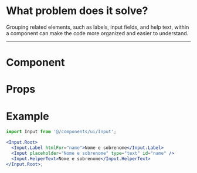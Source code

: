 
<Meta title="UI/Input" of={InputStories} />

# What problem does it solve?

Grouping related elements, such as labels, input fields, and help text, within a component can make the code more organized and easier to understand.

---

# Component

<Primary />

# Props

<Controls />

# Example

```jsx
import Input from '@/components/ui/Input';

<Input.Root>
  <Input.Label htmlFor="name">Nome e sobrenome</Input.Label>
  <Input placeholder="Nome e sobrenome" type="text" id="name" />
  <Input.HelperText>Nome e sobrenome</Input.HelperText>
</Input.Root>;
```

